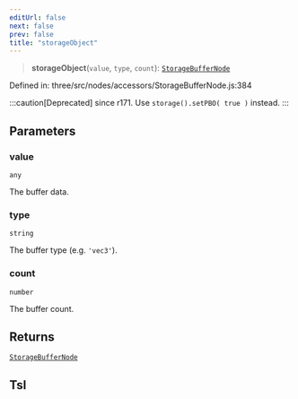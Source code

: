 ```yaml
---
editUrl: false
next: false
prev: false
title: "storageObject"
---
```


> **storageObject**(`value`, `type`, `count`): [`StorageBufferNode`](../classes/Three.WebGPU.StorageBufferNode.html)

Defined in: three/src/nodes/accessors/StorageBufferNode.js:384

:::caution[Deprecated]
since r171. Use `storage().setPBO( true )` instead.
:::

## Parameters

### value

`any`

The buffer data.

### type

`string`

The buffer type (e.g. `'vec3'`).

### count

`number`

The buffer count.

## Returns

[`StorageBufferNode`](../classes/Three.WebGPU.StorageBufferNode.html)

## Tsl
